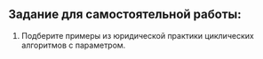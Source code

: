 ## Задание для самостоятельной работы:

1. Подберите примеры из юридической практики циклических алгоритмов с параметром.
